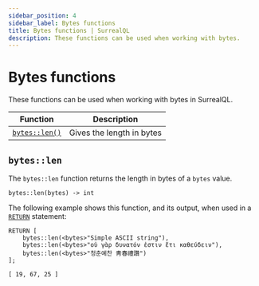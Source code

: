 ---
sidebar_position: 4
sidebar_label: Bytes functions
title: Bytes functions | SurrealQL
description: These functions can be used when working with bytes.
---

# Bytes functions

These functions can be used when working with bytes in SurrealQL.

<table>
  <thead>
    <tr>
      <th scope="col">Function</th>
      <th scope="col">Description</th>
    </tr>
  </thead>
  <tbody>
    <tr>
      <td scope="row" data-label="Function"><a href="#byteslen"><code>bytes::len()</code></a></td>
      <td scope="row" data-label="Description">Gives the length in bytes</td>
    </tr>
  </tbody>
</table>

## `bytes::len`

The `bytes::len` function returns the length in bytes of a `bytes` value.


```surql title="API DEFINITION"
bytes::len(bytes) -> int
```

The following example shows this function, and its output, when used in a [`RETURN`](/docs/surrealql/statements/return) statement:

```surql 
RETURN [
    bytes::len(<bytes>"Simple ASCII string"),
    bytes::len(<bytes>"οὐ γὰρ δυνατόν ἐστιν ἔτι καθεύδειν"),
    bytes::len(<bytes>"청춘예찬 靑春禮讚")
];
```

```surql title="Output"
[ 19, 67, 25 ]
```